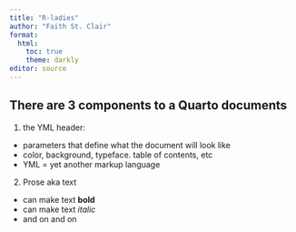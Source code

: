 ```yaml
---
title: "R-ladies"
author: "Faith St. Clair"
format: 
  html:
    toc: true
    theme: darkly
editor: source
---
```


## There are 3 components to a Quarto documents

1. the YML header:
  * parameters that define what the document will look like
  * color, background, typeface. table of contents, etc
  * YML = yet another markup language
  
2. Prose aka text
  * can make text **bold**
  * can make text *italic*
  * and on and on